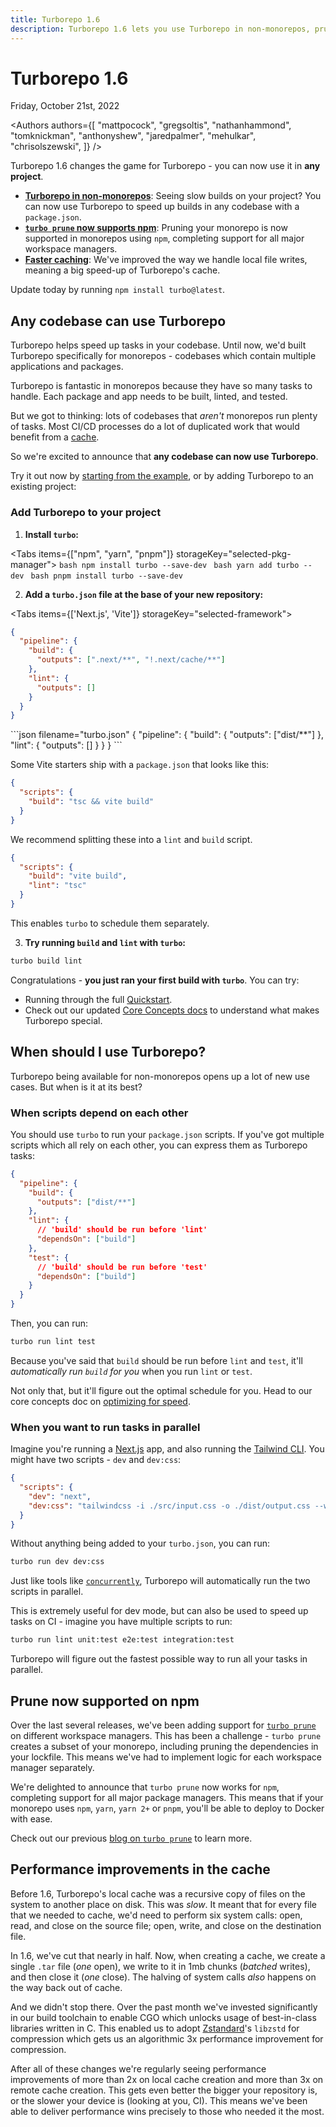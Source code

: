 ```yaml
---
title: Turborepo 1.6
description: Turborepo 1.6 lets you use Turborepo in non-monorepos, prune for npm, and improves cache performance.
---
```




# Turborepo 1.6


<Date>Friday, October 21st, 2022</Date>

<Authors
  authors={[
    "mattpocock",
    "gregsoltis",
    "nathanhammond",
    "tomknickman",
    "anthonyshew",
    "jaredpalmer",
    "mehulkar",
    "chrisolszewski",
  ]}
/>

Turborepo 1.6 changes the game for Turborepo - you can now use it in **any project**.

- [**Turborepo in non-monorepos**](#any-codebase-can-use-turborepo): Seeing slow builds on your project? You can now use Turborepo to speed up builds in any codebase with a `package.json`.
- [**`turbo prune` now supports npm**](#prune-now-supported-on-npm): Pruning your monorepo is now supported in monorepos using `npm`, completing support for all major workspace managers.
- [**Faster caching**](#performance-improvements-in-the-cache): We've improved the way we handle local file writes, meaning a big speed-up of Turborepo's cache.

Update today by running `npm install turbo@latest`.

## Any codebase can use Turborepo

Turborepo helps speed up tasks in your codebase. Until now, we'd built Turborepo specifically for monorepos - codebases which contain multiple applications and packages.

Turborepo is fantastic in monorepos because they have so many tasks to handle. Each package and app needs to be built, linted, and tested.

But we got to thinking: lots of codebases that _aren't_ monorepos run plenty of tasks. Most CI/CD processes do a lot of duplicated work that would benefit from a [cache](/repo/docs/core-concepts/caching).

So we're excited to announce that **any codebase can now use Turborepo**.

Try it out now by [starting from the example](https://github.com/vercel/turbo/tree/main/examples/non-monorepo), or by adding Turborepo to an existing project:

### Add Turborepo to your project

1. **Install `turbo`:**

<Tabs items={["npm", "yarn", "pnpm"]} storageKey="selected-pkg-manager">
  <Tab>```bash npm install turbo --save-dev ```</Tab>
  <Tab>```bash yarn add turbo --dev ```</Tab>
  <Tab>```bash pnpm install turbo --save-dev ```</Tab>
</Tabs>

2. **Add a `turbo.json` file at the base of your new repository:**

<Tabs items={['Next.js', 'Vite']} storageKey="selected-framework">
  <Tab>
```json filename="turbo.json"
{
  "pipeline": {
    "build": {
      "outputs": [".next/**", "!.next/cache/**"]
    },
    "lint": {
      "outputs": []
    }
  }
}
```
  </Tab>
  <Tab>
```json filename="turbo.json"
{
  "pipeline": {
    "build": {
      "outputs": ["dist/**"]
    },
    "lint": {
      "outputs": []
    }
  }
}
```

Some Vite starters ship with a `package.json` that looks like this:

```json filename="package.json"
{
  "scripts": {
    "build": "tsc && vite build"
  }
}
```

We recommend splitting these into a `lint` and `build` script.

```json filename="package.json"
{
  "scripts": {
    "build": "vite build",
    "lint": "tsc"
  }
}
```

This enables `turbo` to schedule them separately.

  </Tab>
</Tabs>

3. **Try running `build` and `lint` with `turbo`:**

```bash
turbo build lint
```

Congratulations - **you just ran your first build with `turbo`**. You can try:

- Running through the full [Quickstart](/repo/docs).
- Check out our updated [Core Concepts docs](/repo/docs/core-concepts/caching) to understand what makes Turborepo special.

## When should I use Turborepo?

Turborepo being available for non-monorepos opens up a lot of new use cases. But when is it at its best?

### When scripts depend on each other

You should use `turbo` to run your `package.json` scripts. If you've got multiple scripts which all rely on each other, you can express them as Turborepo tasks:

```json filename="turbo.json"
{
  "pipeline": {
    "build": {
      "outputs": ["dist/**"]
    },
    "lint": {
      // 'build' should be run before 'lint'
      "dependsOn": ["build"]
    },
    "test": {
      // 'build' should be run before 'test'
      "dependsOn": ["build"]
    }
  }
}
```

Then, you can run:

```sh
turbo run lint test
```

Because you've said that `build` should be run before `lint` and `test`, it'll _automatically run `build` for you_ when you run `lint` or `test`.

Not only that, but it'll figure out the optimal schedule for you. Head to our core concepts doc on [optimizing for speed](/repo/docs/core-concepts/monorepos/running-tasks#most-tools-dont-optimize-for-speed).

### When you want to run tasks in parallel

Imagine you're running a [Next.js](https://nextjs.org/) app, and also running the [Tailwind CLI](https://tailwindcss.com/docs/installation). You might have two scripts - `dev` and `dev:css`:

```json filename="package.json"
{
  "scripts": {
    "dev": "next",
    "dev:css": "tailwindcss -i ./src/input.css -o ./dist/output.css --watch"
  }
}
```

Without anything being added to your `turbo.json`, you can run:

```sh
turbo run dev dev:css
```

Just like tools like [`concurrently`](https://www.npmjs.com/package/concurrently), Turborepo will automatically run the two scripts in parallel.

This is extremely useful for dev mode, but can also be used to speed up tasks on CI - imagine you have multiple scripts to run:

```sh
turbo run lint unit:test e2e:test integration:test
```

Turborepo will figure out the fastest possible way to run all your tasks in parallel.

## Prune now supported on npm

Over the last several releases, we've been adding support for [`turbo prune`](/repo/docs/reference/command-line-reference/prune) on different workspace managers. This has been a challenge - `turbo prune` creates a subset of your monorepo, including pruning the dependencies in your lockfile. This means we've had to implement logic for each workspace manager separately.

We're delighted to announce that `turbo prune` now works for `npm`, completing support for all major package managers. This means that if your monorepo uses `npm`, `yarn`, `yarn 2+` or `pnpm`, you'll be able to deploy to Docker with ease.

Check out our previous [blog on `turbo prune`](/blog/turbo-0-4-0#experimental-pruned-workspaces) to learn more.

## Performance improvements in the cache

Before 1.6, Turborepo's local cache was a recursive copy of files on the system to another place on disk. This was _slow_. It meant that for every file that we needed to cache, we'd need to perform six system calls: open, read, and close on the source file; open, write, and close on the destination file.

In 1.6, we've cut that nearly in half. Now, when creating a cache, we create a single `.tar` file (_one_ open), we write to it in 1mb chunks (_batched_ writes), and then close it (_one_ close). The halving of system calls _also_ happens on the way back out of cache.

And we didn't stop there. Over the past month we've invested significantly in our build toolchain to enable CGO which unlocks usage of best-in-class libraries written in C. This enabled us to adopt [Zstandard](https://facebook.github.io/zstd/)'s `libzstd` for compression which gets us an algorithmic 3x performance improvement for compression.

After all of these changes we're regularly seeing performance improvements of more than 2x on local cache creation and more than 3x on remote cache creation. This gets even better the bigger your repository is, or the slower your device is (looking at you, CI). This means we've been able to deliver performance wins precisely to those who needed it the most.
